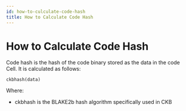 ```yaml
---
id: how-to-culculate-code-hash
title: How to Calculate Code Hash
---
```



# How to Calculate Code Hash

Code hash is the hash of the code binary stored as the data in the code Cell. It is calculated as follows:

```
ckbhash(data)
```

Where:

- <Tooltip>ckbhash</Tooltip> is the BLAKE2b hash algorithm specifically used in CKB
